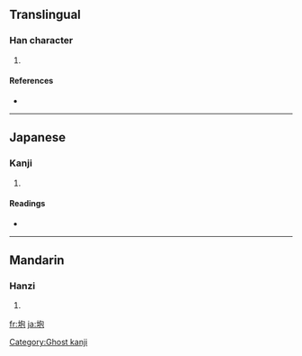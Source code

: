 ==Translingual==

===Han character===
{{Han char|rn=32|rad=土|as=05|sn=8|four=|canj=土心口山 (GPRU)}}

# {{defn|Han|sort=土05}}

====References====
* {{Han ref|kx=0227.271|hdz=10434.050|uh=5789|ud=22409}}

----

==Japanese==

===Kanji===
{{ja-kanji|grade=|rs=土05}}

# {{defn|Japanese|sort=土05}}

====Readings====
* {{ja-readings|on=[[ほう]] (hō)|kun=}}

----

==Mandarin==

===Hanzi===
{{cmn-hanzi|pin=[[páo]] ([[pao2]]), [[tóng]] ([[tong2]])|wg=p'ao<sup>2</sup>, t'ung<sup>2</sup>}}

# {{defn|Mandarin|sort=土05}}

[[Category:Ghost kanji]]

[[fr:垉]]
[[ja:垉]]